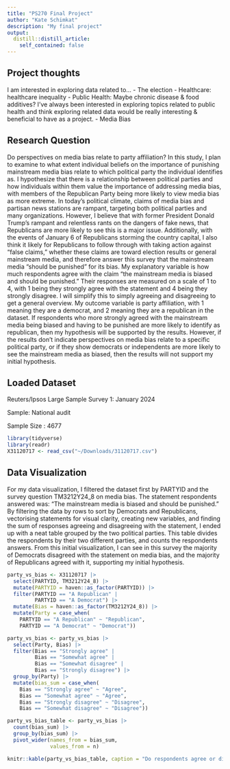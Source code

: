 ```yaml
---
title: "PS270 Final Project"
author: "Kate Schimkat"
description: "My final project"
output:
  distill::distill_article:
    self_contained: false
---
```


## Project thoughts

I am interested in exploring data related to... 
- The election
- Healthcare: healthcare inequality
- Public Health: Maybe chronic disease & food additives? I've always been interested in exploring topics related to public health and think exploring related data would be really interesting & beneficial to have as a project. 
- Media Bias

## Research Question

Do perspectives on media bias relate to party affiliation? In this study, I plan to examine to what extent individual beliefs on the importance of punishing mainstream media bias relate to which political party the individual identifies as. I hypothesize that there is a relationship between political parties and how individuals within them value the importance of addressing media bias, with members of the Republican Party being more likely to view media bias as more extreme. In today's political climate, claims of media bias and partisan news stations are rampant, targeting both political parties and many organizations. However, I believe that with former President Donald Trump's rampant and relentless rants on the dangers of fake news, that Republicans are more likely to see this is a major issue. Additionally, with the events of January 6 of Republicans storming the country capital, I also think it likely for Republicans to follow through with taking action against "false claims," whether these claims are toward election results or general mainstream media, and therefore answer this survey that the mainstream media "should be punished" for its bias. My explanatory variable is how much respondents agree with the claim "the mainstream media is biased and should be punished." Their responses are measured on a scale of 1 to 4, with 1 being they strongly agree with the statement and 4 being they strongly disagree. I will simplify this to simply agreeing and disagreeing to get a general overview. My outcome variable is party affiliation, with 1 meaning they are a democrat, and 2 meaning they are a republican in the dataset. If respondents who more strongly agreed with the mainstream media being biased and having to be punished are more likely to identify as republican, then my hypothesis will be supported by the results. However, if the results don't indicate perspectives on media bias relate to a specific political party, or if they show democrats or independents are more likely to see the mainstream media as biased, then the results will not support my initial hypothesis.  

## Loaded Dataset

Reuters/Ipsos Large Sample Survey 1: January 2024

Sample: National audit

Sample Size : 4677

```r
library(tidyverse)
library(readr)
X31120717 <- read_csv("~/Downloads/31120717.csv")
```

## Data Visualization

For my data visualization, I filtered the dataset first by PARTYID and the survey question TM3212Y24_8 on media bias. The statement respondents answered was: "The mainstream media is biased and should be punished." By filtering the data by rows to sort by Democrats and Republicans, vectorising statements for visual clarity, creating new variables, and finding the sum of responses agreeing and disagreeing with the statement, I ended up with a neat table grouped by the two political parties. This table divides the respondents by their two different parties, and counts the respondents answers. From this initial visualization, I can see in this survey the majority of Democrats disagreed with the statement on media bias, and the majority of Republicans agreed with it, supporting my initial hypothesis. 

```r
party_vs_bias <- X31120717 |>
  select(PARTYID, TM3212Y24_8) |>
  mutate(PARTYID = haven::as_factor(PARTYID)) |>
  filter(PARTYID == "A Republican" | 
         PARTYID == "A Democrat") |>
  mutate(Bias = haven::as_factor(TM3212Y24_8)) |>
  mutate(Party = case_when(
    PARTYID == "A Republican" ~ "Republican",
    PARTYID == "A Democrat" ~ "Democrat"))
```

```r
party_vs_bias <- party_vs_bias |>
  select(Party, Bias) |>
  filter(Bias == "Strongly agree" | 
         Bias == "Somewhat agree" | 
         Bias == "Somewhat disagree" | 
         Bias == "Strongly disagree") |>
  group_by(Party) |> 
  mutate(bias_sum = case_when(
    Bias == "Strongly agree" ~ "Agree",
    Bias == "Somewhat agree" ~ "Agree",
    Bias == "Strongly disagree" ~ "Disagree",
    Bias == "Somewhat disagree" ~ "Disagree"))
```

```r
party_vs_bias_table <- party_vs_bias |>
  count(bias_sum) |>
  group_by(bias_sum) |>
  pivot_wider(names_from = bias_sum, 
              values_from = n)

knitr::kable(party_vs_bias_table, caption = "Do respondents agree or disagree with the statement: The mainstream media is biased and should be punished.")
```











